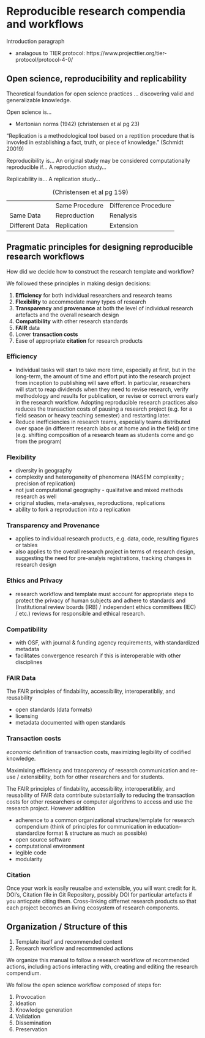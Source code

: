 # Reproducible research compendia and workflows 

Introduction paragraph

- analagous to TIER protocol: https://www.projecttier.org/tier-protocol/protocol-4-0/ 

## Open science, reproducibility and replicability

Theoretical foundation for open science practices ... discovering valid and generalizable knowledge. 

Open science is...

-   Mertonian norms (1942) (christensen et al pg 23)

"Replication is a methodological tool based on a reptition procedure that is invovled in establishing a fact, truth, or piece of knowledge." (Schmidt 20019)

Reproducibility is... An original study may be considered computationally reproducible if... A reproduction study...

Replicability is... A replication study...

|                |                |                      |
|----------------|----------------|----------------------|
|                | Same Procedure | Difference Procedure |
| Same Data      | Reproduction   | Renalysis            |
| Different Data | Replication    | Extension            |

: (Christensen et al pg 159)

## Pragmatic principles for designing reproducible research workflows

How did we decide how to construct the research template and workflow?

We followed these principles in making design decisions:

1.  **Efficiency** for both individual researchers and research teams
2.  **Flexibility** to accommodate many types of research
3.  **Transparency** and **provenance** at both the level of individual research artefacts and the overall research design
4.  **Compatibility** with other research standards
5.  **FAIR** data
6.  Lower **transaction costs**
7.  Ease of appropriate **citation** for research products

### Efficiency

-   Individual tasks will start to take more time, especially at first, but in the long-term, the amount of time and effort put into the research project from inception to publishing will save effort. In particular, researchers will start to reap dividends when they need to revise research, verify methodology and results for publication, or revise or correct errors early in the research workflow. Adopting reproducible research practices also reduces the transaction costs of pausing a research project (e.g. for a field season or heavy teaching semester) and restarting later.
- Reduce inefficiencies in research teams, especially teams distributed over space (in different research labs or at home and in the field) or time (e.g. shifting composition of a research team as students come and go from the program)

### Flexibility

- diversity in geography
- complexity and heterogeneity of phenomena (NASEM complexity ; precision of replication)
- not just computational geography - qualitative and mixed methods research as well
- original studies, meta-analyses, reproductions, replications
- ability to fork a reproduction into a replication

### Transparency and Provenance

- applies to individual research products, e.g. data, code, resulting figures or tables
- also applies to the overall research project in terms of research design, suggesting the need for pre-analyis registrations, tracking changes in research design

### Ethics and Privacy

- research workflow and template must account for appropriate steps to protect the privacy of human subjects and adhere to standards and  (Institutional review boards (IRB) / independent ethics committees (IEC) / etc.) reviews for responsible and ethical research.

### Compatibility

- with OSF, with journal & funding agency requirements, with standardized metadata
- facilitates convergence research if this is interoperable with other disciplines

### FAIR Data

The FAIR principles of findability, accessibility, interoperatibliy, and reusability

- open standards (data formats)
- licensing
- metadata documented with open standards

### Transaction costs

*economic* definition of transaction costs, maximizing legibility of codified knowledge.

Maximixing efficiency and transparency of research communication and re-use / extensibility, both for other researchers and for students.

The FAIR principles of findability, accessibility, interoperatibliy, and reusability of FAIR data contribute substantially to reducing the transaction costs for other researchers or computer algorithms to access and use the research project. However addition

- adherence to a common organizational structure/template for research compendium (think of principles for communication in education-- standardize format & structure as much as possible)
- open source software
- computational environment
- legible code
- modularity

### Citation

Once your work is easily reusalbe and extensible, you will want credit for it. DOI's, Citation file in Git Repository, possibly DOI for particular artefacts if you anticpate citing them. Cross-linking differnet research products so that each project becomes an living ecosystem of research components.

## Organization / Structure of this 

1. Template itself and recommended content
1. Research workflow and recommended actions

We organize this manual to follow a research workflow of recommended actions, including actions interacting with, creating and editing the research compendium.

We follow the open science workflow composed of steps for:

1. Provocation
1. Ideation
1. Knowledge generation
1. Validation
1. Dissemination
1. Preservation
